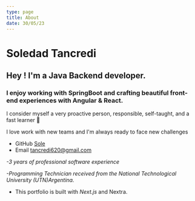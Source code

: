 ```yaml
---
type: page
title: About
date: 30/05/23
---
```

# Soledad Tancredi

Hey ! I'm a Java Backend developer. 
---
### I enjoy working with SpringBoot and crafting beautiful front-end experiences with Angular & React.

I consider myself a very proactive person, responsible, self-taught, and a fast learner 🚀

I love work with new teams and I'm always ready to face new challenges 

- GitHub [Sole](https://github.com/SoleTancredi)
- Email tancredi620@gmail.com


_-3 years of professional software experience_

_-Programming Technician received from the National Technological University (UTN)Argentina._




* This portfolio is built with *Next.js* and Nextra.